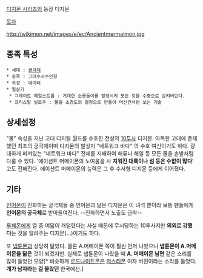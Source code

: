 [[디지몬 시리즈]]의 등장 디지몬

[[목차]]

http://wikimon.net/images/e/ec/Ancientmermaimon.jpg

== 종족 특성 ==
 * 세대 : [[궁극체]]
 * 종족 : 고대수서수인형
 * 속성 : 데이터
 * 필살기
  * 그레이트 메일스트롬 : 거대한 소용돌이를 발생시켜 모든 것을 수중으로 삼켜버린다.
  * 크리스탈 빌로우 : 물을 초경도의 결정으로 만들어 머신건처럼 쏘는 기술

== 상세설정 ==
"물" 속성을 지닌 고대 디지털 월드를 수호한 전설의 [[10투사]] 디지몬. 아득한 고대에 존재했던 최초의 궁극체이며 디지몬의 발상지 "네트워크 바다" 의 수호 여신이기도 하다. 광대하게 퍼져있는 "네트워크 바다" 전체를 지배하여 해류나 해일 등 모든 물을 손발처럼 다룰 수 있다. '에이션트 머메이몬의 노여움을 사 '''지워진 대륙이나 섬 등은 수없이 많다'''' 고도 전해진다. 에이션트 머메이몬의 능력은 그 후 수서형 디지몬 등에게 이어졌다.

== 기타 ==
[[인어몬]]이 진화하는 궁극체들 중 인어몬과 닮은 디지몬은 이 녀석 뿐이라 보통 팬들에게 '''인어몬의 궁극체'''로 받아들여진다. --진화하면서 노출도 급락--

[[루체몬]]에게 열 중 여덟이 개털렸다는 사실 때문에 무시당하는 10투사지만 '''의외로 강했다'''는 것을 알려주는 디지몬(...)이기도 하다.

또 [[넵튠몬]]과 상당히 닮았다. 물론 A.머메이몬 쪽이 훨씬 먼저 나왔으니 '''넵튠몬이 A.머메이몬을 닮은''' 것이 되겠지만. 실제로 넵튠몬이 나왔을 때 '''A. 머메이몬 남편''' 같은 소리를 많이 들었던 모양[* 비슷하게 [[로드나이트몬]]은 [[저스티몬]] 여자 버전이라는 소리를 들었다. '''걔가 남자라는 걸 몰랐던''' 한국에선.]
